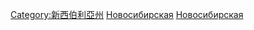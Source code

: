{{Commonscat|Geography of Novosibirsk Oblast}}

[[Category:新西伯利亞州|Category:新西伯利亞州]]
[[Category:俄羅斯各州地理|Новосибирская]]
[[Category:西伯利亞地理|Новосибирская]]